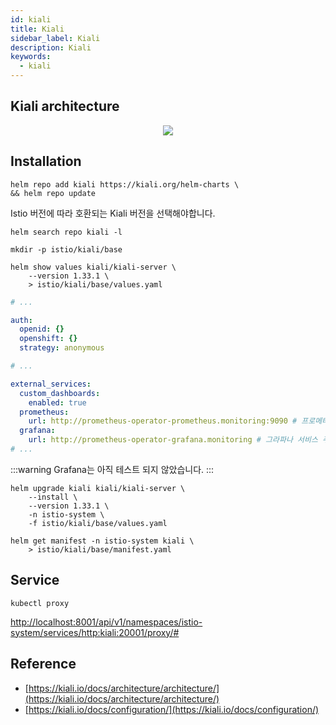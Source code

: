 ```yaml
---
id: kiali
title: Kiali
sidebar_label: Kiali
description: Kiali
keywords:
  - kiali
---
```



## Kiali architecture

<center>
  <img src={useBaseUrl('img/nn/mlops/istio/kiali-architecture.png')} />
</center>

## Installation

```shell
helm repo add kiali https://kiali.org/helm-charts \
&& helm repo update
```

Istio 버전에 따라 호환되는 Kiali 버전을 선택해야합니다.

```shell
helm search repo kiali -l
```

```shell
mkdir -p istio/kiali/base
```

```shell
helm show values kiali/kiali-server \
    --version 1.33.1 \
    > istio/kiali/base/values.yaml
```

```yaml title="istio/kiali/base/values.yaml"
# ...

auth:
  openid: {}
  openshift: {}
  strategy: anonymous

# ...

external_services:
  custom_dashboards:
    enabled: true
  prometheus:
    url: http://prometheus-operator-prometheus.monitoring:9090 # 프로메테우스 서비스 주소
  grafana:
    url: http://prometheus-operator-grafana.monitoring # 그라파나 서비스 주소
# ...
```

:::warning
Grafana는 아직 테스트 되지 않았습니다.
:::

```shell
helm upgrade kiali kiali/kiali-server \
    --install \
    --version 1.33.1 \
    -n istio-system \
    -f istio/kiali/base/values.yaml
```

```shell
helm get manifest -n istio-system kiali \
    > istio/kiali/base/manifest.yaml
```

## Service

```shell
kubectl proxy
```

[http://localhost:8001/api/v1/namespaces/istio-system/services/http:kiali:20001/proxy/#](http://localhost:8001/api/v1/namespaces/istio-system/services/http:kiali:20001/proxy/#)

## Reference

- [https://kiali.io/docs/architecture/architecture/](https://kiali.io/docs/architecture/architecture/)
- [https://kiali.io/docs/configuration/](https://kiali.io/docs/configuration/)
